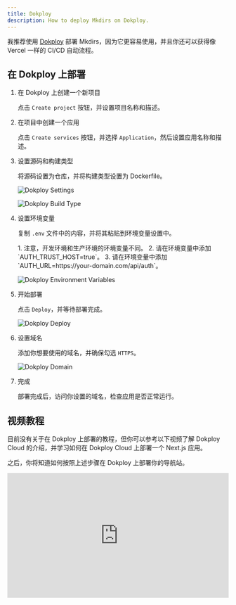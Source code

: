 ```yaml
---
title: Dokploy
description: How to deploy Mkdirs on Dokploy.
---
```



我推荐使用 [Dokploy](https://dokploy.com/) 部署 Mkdirs，因为它更容易使用，并且你还可以获得像 Vercel 一样的 CI/CD 自动流程。

## 在 Dokploy 上部署

<Steps>

1. 在 Dokploy 上创建一个新项目

    点击 `Create project` 按钮，并设置项目名称和描述。

2. 在项目中创建一个应用

    点击 `Create services` 按钮，并选择 `Application`，然后设置应用名称和描述。

3. 设置源码和构建类型

    将源码设置为仓库，并将构建类型设置为 Dockerfile。

    ![Dokploy Settings](../../../../assets/images/dokploy-settings.png)

    ![Dokploy Build Type](../../../../assets/images/dokploy-buildtype.png)

4. 设置环境变量

    复制 `.env` 文件中的内容，并将其粘贴到环境变量设置中。

    <Aside type="caution">
        1. 注意，开发环境和生产环境的环境变量不同。
        2. 请在环境变量中添加 `AUTH_TRUST_HOST=true`。
        3. 请在环境变量中添加 `AUTH_URL=https://your-domain.com/api/auth`。
    </Aside>

    ![Dokploy Environment Variables](../../../../assets/images/dokploy-env.png) 

5. 开始部署

    点击 `Deploy`，并等待部署完成。

    ![Dokploy Deploy](../../../../assets/images/dokploy-deploy.png)

6. 设置域名

    添加你想要使用的域名，并确保勾选 `HTTPS`。

    ![Dokploy Domain](../../../../assets/images/dokploy-domain.png)

7. 完成

    部署完成后，访问你设置的域名，检查应用是否正常运行。

</Steps>

## 视频教程

目前没有关于在 Dokploy 上部署的教程，但你可以参考以下视频了解 Dokploy Cloud 的介绍，并学习如何在 Dokploy Cloud 上部署一个 Next.js 应用。

之后，你将知道如何按照上述步骤在 Dokploy 上部署你的导航站。

<div style="position: relative; padding-bottom: 56.25%; height: 0; overflow: hidden;">
  <iframe 
    style="position: absolute; top: 0; left: 0; width: 100%; height: 100%;" 
    src="https://www.youtube.com/embed/x2s_Y5ON-ms" 
    title="Dokploy Cloud - Introduction" 
    frameborder="0" 
    allow="accelerometer; autoplay; clipboard-write; encrypted-media; gyroscope; picture-in-picture; web-share" 
    referrerpolicy="strict-origin-when-cross-origin" 
    allowfullscreen
  ></iframe>
</div>
